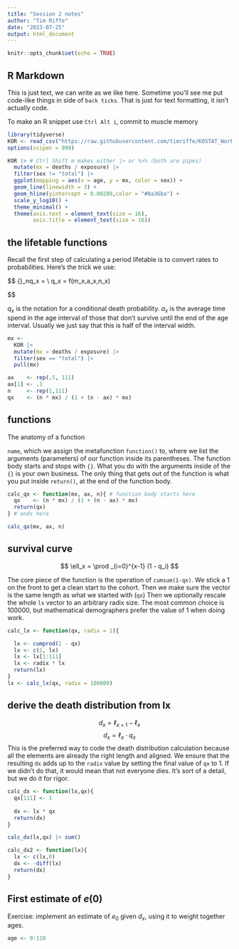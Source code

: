 ```yaml
---
title: "Session 2 notes"
author: "Tim Riffe"
date: "2023-07-25"
output: html_document
---
```


```r
knitr::opts_chunk$set(echo = TRUE)
```

## R Markdown

This is just text, we can write as we like here.
Sometime you'll see me put code-like things in side of `back ticks`. That is just for text formatting, it isn't actually code.

To make an R snippet use `Ctrl Alt i`, commit to muscle memory

```r
library(tidyverse)
KOR <- read_csv("https://raw.githubusercontent.com/timriffe/KOSTAT_Workshop1/master/Data/KOR2014.csv")
options(scipen = 999)

KOR |> # Ctrl Shift m makes either |> or %>% (both are pipes)
  mutate(mx = deaths / exposure) |> 
  filter(sex != "total") |> 
  ggplot(mapping = aes(x = age, y = mx, color = sex)) +
  geom_line(linewidth = 3) +
  geom_hline(yintercept = 0.00289,color = "#8a36ba") +
  scale_y_log10() +
  theme_minimal() +
  theme(axis.text = element_text(size = 16),
        axis.title = element_text(size = 16))
```

## the lifetable functions

Recall the first step of calculating a period lifetable is to convert rates to probabilities. Here's the trick we use:

$$
{}_nq_x = \frac{n \cdot {}_nM_x}{1 + (n - {}_nA_x) \cdot {}_nM_x} \\
q_x = f(m_x,a_x,n_x)

$$


$q_x$ is the notation for a conditional death probability.
$a_x$ is the average time spend in the age interval of those that don't survive until the end of the age interval. Usually we just say that this is half of the interval width.
```r
mx <-
  KOR |> 
  mutate(mx = deaths / exposure) |> 
  filter(sex == "total") |> 
  pull(mx)

ax    <- rep(.5, 111)
ax[1] <- .1
n     <- rep(1,111)
qx    <- (n * mx) / (1 + (n - ax) * mx)
```


## functions

The anatomy of a function

`name`, which we assign the metafunction `function()` to, where we list the arguments (parameters) of our function inside its parentheses. The function body starts and stops with `{}`. What you do with the arguments inside of the `{}` is your own business. The only thing that gets out of the function is what you put inside `return()`, at the end of the function body.


```r
calc_qx <- function(mx, ax, n){ # function body starts here
  qx    <- (n * mx) / (1 + (n - ax) * mx)
  return(qx)
} # ends here

calc_qx(mx, ax, n)
```

## survival curve

$$
\ell_x = \prod _{i=0}^{x-1} (1 - q_i)
$$

The core piece of the function is the operation of `cumsum(1-qx)`.
We stick a 1 on the front to get a clean start to the cohort. 
Then we make sure the vector is the same length as what we started with (`qx`)
Then we optionally rescale the whole `lx` vector to an arbitrary radix size. The most common choice is 100000, but mathematical demographers prefer the value of 1 when doing work.

```r
calc_lx <- function(qx, radix = 1){

  lx <- cumprod(1 - qx)
  lx <- c(1, lx)
  lx <- lx[1:111]
  lx <- radix * lx
  return(lx)
}
lx <- calc_lx(qx, radix = 100000)

```

## derive the death distribution from lx

$$ d_x = \ell_{x+1} - \ell_x$$
$$ d_x = \ell_x \cdot q_x$$
This is the preferred way to code the death distribution calculation because all the elements are already the right length and aligned. We ensure that the resulting `dx` adds up to the `radix` value by setting the final value of `qx` to 1. If we didn't do that, it would mean that not everyone dies. It's sort of a detail, but we do it for rigor.

```r
calc_dx <- function(lx,qx){
  qx[111] <- 1
  
  dx <- lx * qx
  return(dx)
}

calc_dx(lx,qx) |> sum()
```

```r
calc_dx2 <- function(lx){
  lx <- c(lx,0)
  dx <- -diff(lx)
  return(dx)
}
```

## First estimate of $e(0)$

Exercise: implement an estimate of $e_0$ given $d_x$, using it to weight together ages.

```r
age <- 0:110
```




























